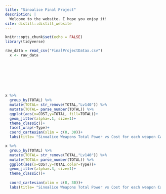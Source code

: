 ```yaml
---
title: "Sinoalice Final Project"
description: |
  Welcome to the website. I hope you enjoy it!
site: distill::distill_website
---
```


```r
knitr::opts_chunk$set(echo = FALSE)
library(tidyverse)
```



```r
raw_data = read_csv("FinalProjectDatax.csv") 
  x <- raw_data 
  

  
  


        
```


```r
x %>% 
  group_by(TOTAL) %>% 
  mutate(TOTAL= str_remove(TOTAL,"Lv140")) %>% 
  mutate(TOTAL= parse_number(TOTAL)) %>% 
  ggplot(aes(x=COST,y=TOTAL, fill=TOTAL))+
  geom_jitter(alpha=.1, size=1)+
  theme_classic()+
  facet_wrap(~Type)+
  coord_cartesian(xlim = c(0, 30))+
  labs(title= "Sinoalice Weapons Total Power vs Cost for each weapon Catagory", subtitle= "highest density of weapons is around the 15-25 cost range and the weapon range is similar but there is a slight bias for multi target weapons ", y="Total Weapon Power", caption = "Source:SINoALICE developed by Pokelabo")
```
```r
x %>% 
  group_by(TOTAL) %>% 
  mutate(TOTAL= str_remove(TOTAL,"Lv140")) %>% 
  mutate(TOTAL= parse_number(TOTAL)) %>% 
  ggplot(aes(x=COST,y=TOTAL,color=Type))+
  geom_jitter(alpha=.3, size=1)+
  theme_classic()+
  
  coord_cartesian(xlim = c(0, 30))+
  labs(title= "Sinoalice Weapons Total Power vs Cost for each weapon Catagory", subtitle= "highest density of weapons is around the 15-25 cost range and the weapon range is similar but there is a slight bias for multi target weapons ", y="Total Weapon Power", caption = "Source:SINoALICE developed by Pokelabo")
```
